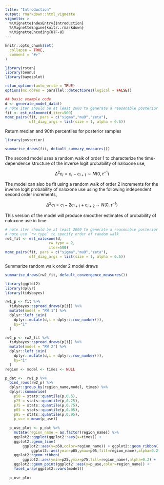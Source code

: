 ```yaml
---
title: "Introduction"
output: rmarkdown::html_vignette
vignette: >
  %\VignetteIndexEntry{Introduction}
  %\VignetteEngine{knitr::rmarkdown}
  %\VignetteEncoding{UTF-8}
---
```


```r
knitr::opts_chunk$set(
  collapse = TRUE,
  comment = "#>"
)
```

```r
library(rstan)
library(bennu)
library(bayesplot)

rstan_options(auto_write = TRUE)
options(mc.cores = parallel::detectCores(logical = FALSE))

## basic example code
d <- generate_model_data()
# note iter should be at least 2000 to generate a reasonable posterior sample
fit <- est_naloxone(d,iter=500)
mcmc_pairs(fit, pars = c("sigma","mu0","zeta"),
           off_diag_args = list(size = 1, alpha = 0.5))
```

Return median and 90th percentiles for posterior samples

```r
library(posterior)

summarise_draws(fit, default_summary_measures())
```

The second model uses a random walk of order 1 to characterize the time-dependence
structure of the inverse logit probability of naloxone use,

$$\Delta^2c_i = c_i - c_{i+1} \sim N(0,\tau^{-1})  $$

The model can also be fit using a random walk of order 2 increments for the inverse logit probability of naloxone use using the following independent second order increments,

$$\Delta^2c_i = c_i - 2c_{i+1} + c_{i+2} \sim N(0,\tau^{-1}) $$

This version of the model will produce smoother estimates of probability of
naloxone use in time.

```r
# note iter should be at least 2000 to generate a reasonable posterior sample
# note use `rw_type` to specify order of random walk
rw2_fit <- est_naloxone(d,
                    rw_type = 2,
                    iter=500)
mcmc_pairs(fit, pars = c("sigma","mu0","zeta"),
           off_diag_args = list(size = 1, alpha = 0.5))
```


Summarize random walk order 2 model draws

```r
summarise_draws(rw2_fit, default_convergence_measures())
```



```r
library(ggplot2)
library(dplyr)
library(tidybayes)

rw1_p <- fit %>% 
  tidybayes::spread_draws(p[i]) %>% 
  mutate(model = "RW 1") %>% 
  dplyr::left_join(
    dplyr::mutate(d,i = dplyr::row_number()),
    by="i"
  ) 

rw2_p <- rw2_fit %>% 
  tidybayes::spread_draws(p[i]) %>% 
  mutate(model = "RW 2") %>% 
  dplyr::left_join(
    dplyr::mutate(d,i = dplyr::row_number()),
    by="i"
  ) 
region <- model <- times <- NULL

p_dat <-  rw1_p %>% 
  bind_rows(rw2_p) %>% 
  dplyr::group_by(region_name,model, times) %>%
  dplyr::summarise(
    p50 = stats::quantile(p,0.5),
    p25 = stats::quantile(p,0.25),
    p75 = stats::quantile(p,0.75),
    p05 = stats::quantile(p,0.05),
    p95 = stats::quantile(p,0.95),
    p_use = mean(p_use))
  
  p_use_plot <- p_dat %>% 
    mutate(region_name = as.factor(region_name)) %>% 
    ggplot2::ggplot(ggplot2::aes(x=times)) +
    ggplot2::geom_line(
        ggplot2::aes(y=p50,color=region_name)) + ggplot2::geom_ribbon(
            ggplot2::aes(ymin=p05,ymax=p95,fill=region_name),alpha=0.2) + 
    ggplot2::geom_ribbon(
        ggplot2::aes(ymin=p25,ymax=p75,fill=region_name),alpha=0.2) +
    ggplot2::geom_point(ggplot2::aes(y=p_use,color=region_name)) +
    facet_wrap(ggplot2::vars(model))
  
  p_use_plot
```
